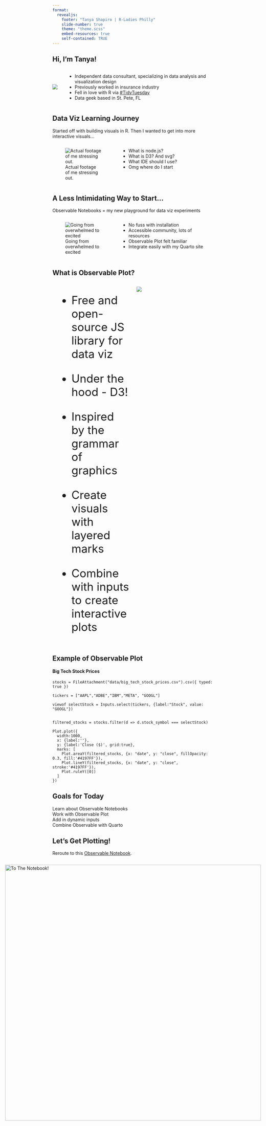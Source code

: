 ```yaml
---
format: 
  revealjs:
    footer: "Tanya Shapiro | R-Ladies Philly"
    slide-number: true
    theme: "theme.scss"
    embed-resources: true
    self-contained: TRUE
---
```


##  {#TitleSlide data-menu-title="TitleSlide" background-color="white" background-image="images/title-slide.png" background-position="center center" background-size="cover"}

```{=html}
<style>

form {
  font-size:16px!important;
}

</style>
```
## Hi, I'm Tanya!

```{=html}
<div class="about-me" style="display:flex;align-items:center;">
<img src="images/headshot.jpeg">
  <div style='margin-left:30px;'>
    <ul>
        <li>Independent data consultant, specializing in data analysis and visualization design</li>
      <li>Previously worked in insurance industry</li>
      <li>Fell in love with R via <a href='https://github.com/rfordatascience/tidytuesday'>#TidyTuesday</a></li>
      <li>Data geek based in St. Pete, FL</li>
    </ul>
  </div>
</div>
   <div class="social-icons">
      <a href="https://github.com/tashapiro"><i class="fab fa-github"></i></a>
      <a href="https://twitter.com/tanya_shapiro"><i class="fab fa-twitter"></i></a>
      <a href="https://www.linkedin.com/in/shapirotanya/"><i class="fab fa-linkedin"></i></a>
      <a href="https://mastodon.social"><i class="fab fa-mastodon"></i></a>
      <a href="www.tanyaviz.com"><i class="fas fa-globe"></i></a>
    </div>
```
## Data Viz Learning Journey

Started off with building visuals in R. Then I wanted to get into more interactive visuals...

::: columns
::: {.column style="width:40%;"}
![Actual footage of me stressing out.](https://media.giphy.com/media/76Nahzjx4Y6WXP2APE/giphy.gif)
:::

::: {.column style="width:60%;"}
-   What is node.js?
-   What is D3? And svg?
-   What IDE should I use?
-   Omg where do I start
:::
:::

## A Less Intimidating Way to Start...

Observable Notebooks = my new playground for data viz experiments

::: columns
::: {.column style="width:40%;"}
![Going from overwhelmed to excited](https://media.giphy.com/media/arKAOElAQxszte7YfJ/giphy.gif)
:::

::: {.column style="width:60%;"}
-   No fuss with installation
-   Accessible community, lots of resources
-   Observable Plot felt familiar
-   Integrate easily with my Quarto site
:::
:::

## What is Observable Plot?

::: columns
::: {.column style="width:50%;font-size:35px;"}
-   Free and open-source JS library for data viz

-   Under the hood - D3!

-   Inspired by the grammar of graphics

-   Create visuals with layered marks

-   Combine with inputs to create interactive plots
:::

::: {.column style="width:50%"}
![](images/observable.png){fig-align="center"}
:::
:::

## Example of Observable Plot

#### Big Tech Stock Prices

```ojs

stocks = FileAttachment("data/big_tech_stock_prices.csv").csv({ typed: true })

tickers = ["AAPL","ADBE","IBM","META", "GOOGL"]

viewof selectStock = Inputs.select(tickers, {label:"Stock", value: "GOOGL"})


filtered_stocks = stocks.filter(d => d.stock_symbol === selectStock)

Plot.plot({
  width:1000,
  x: {label:''},
  y: {label:'Close ($)', grid:true},
  marks: [
    Plot.areaY(filtered_stocks, {x: "date", y: "close", fillOpacity: 0.3, fill:'#4197FF'}),
    Plot.lineY(filtered_stocks, {x: "date", y: "close", stroke:'#4197FF'}),
    Plot.ruleY([0])
  ]
})

```

## Goals for Today

```{=html}
<div class="blocks">
  <div class="block" data-step="1"><i class="fa fa-book-open"></i><span>Learn about Observable Notebooks</span></div>
  <div class="block" data-step="2"><i class="fas fa-chart-column"></i><span>Work with Observable Plot</div>
  <div class="block" data-step="3"><i class="fas fa-computer-mouse"></i><span>Add in dynamic inputs</span></div>
  <div class="block" data-step="4"><i class="fas fa-rocket"></i><span>Combine Observable with Quarto</span></div>
</div>
```
## Let's Get Plotting!

Reroute to this [Observable Notebook](https://observablehq.com/d/f002f055d6fa2f8d).

::: {.div style="width:100%;display:flex;justify-content:center;"}
[![To The Notebook!](https://media.giphy.com/media/l0CPbjYU8276ahvLa/giphy.gif){fig-align="center" width="800"}](https://observablehq.com/d/f002f055d6fa2f8d)
:::
